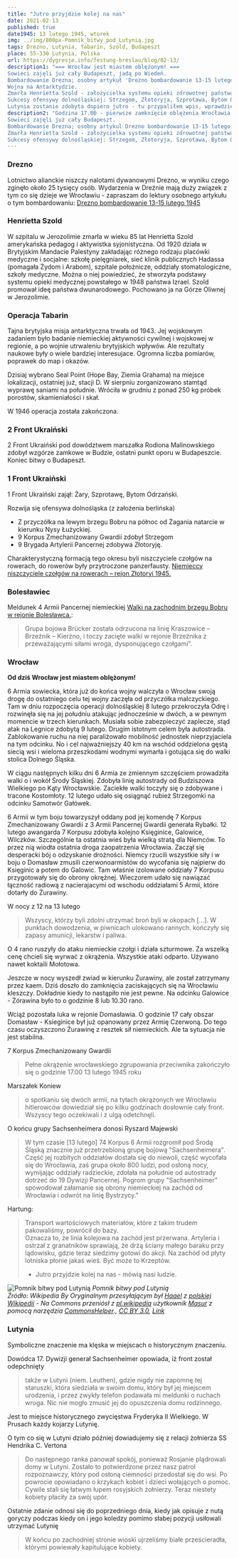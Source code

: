 ```yaml
---
title: "Jutro przyjdzie kolej na nas"
date: 2021-02-13
published: true
date1945: 13 lutego 1945, wtorek
img: ../img/800px-Pomnik_bitwy_pod_Lutynią.jpg
tags: Drezno, Lutynia, Tabarin, Szold, Budapeszt
place: 55-330 Lutynia, Polska
url: https://dygresje.info/festung-breslau/blog/02-13/
description1: "=== Wrocław jest miastem oblężonym! ===
Sowieci zajęli już cały Budapeszt, jadą po Wiedeń.
Bombardowanie Drezna; osobny artykuł 'Drezno bombardowanie 13-15 lutego 1945' [ https://dygresje.info/festun.../article/drezno-bombardowanie ]
Wojna na Antarktydzie.
Zmarła Henrietta Szold - założycielka systemu opieki zdrowotnej państwa Izrael.
Sukcesy ofensywy dolnośląskiej: Strzegom, Złotoryja, Szprotawa, Bytom Odrzański, Żary.
Lutynia zostanie zdobyta dopiero jutro - tu przypaliłem wpis, wprawdzie nie pisząc wprost, ale sugerując, że to dziś. Potem poprawię, cały opis tego jak doszło do oblężenia trzeba będzie zrobić."
description2: "Godzina 17.00 - pierwsze zamknięcie oblężenia Wrocławia.
Sowieci zajęli już cały Budapeszt.
Bombardowanie Drezna; osobny artykul Drezno bombardowanie 13-15 lutego 1945 [ https://dygresje.info/festun.../article/drezno-bombardowanie ]
Zmarła Henrietta Szold - założycielka systemu opieki zdrowotnej państwa Izrael.
Sukcesy ofensywy dolnośląskiej: Strzegom, Złotoryja, Szprotawa, Bytom Odrzański, Żary."
---
```


### Drezno

Lotnictwo alianckie niszczy nalotami dywanowymi Drezno, w wyniku czego zginęło około 25 tysięcy osób. Wydarzenia w Dreźnie mają duży związek z tym co się dzieje we Wrocławiu - zapraszam do lektury osobnego artykułu o tym bombardowaniu: [Drezno bombardowanie 13-15 lutego 1945](/festung-breslau/article/drezno-bombardowanie/)

### Henrietta Szold

W szpitalu w Jerozolimie zmarła w wieku 85 lat Henrietta Szold amerykańska pedagog i aktywistka syjonistyczna. Od 1920 działa w Brytyjskim Mandacie Palestyny zakładając różnego rodzaju placówki medyczne i socjalne: szkołę pielęgniarek, sieć klinik publicznych Hadassa (pomagała Żydom i Arabom), szpitale położnicze, oddziały stomatologiczne, szkoły medyczne. Można o niej powiedzieć, że stworzyła podstawy systemu opieki medycznej powstałego w 1948 państwa Izrael. Szold promował ideę państwa dwunarodowego. Pochowano ja na Górze Oliwnej w Jerozolimie.

### Operacja Tabarin

Tajna brytyjska misja antarktyczna trwała od 1943. Jej wojskowym zadaniem było badanie niemieckiej aktywności cywilnej i wojskowej w regionie, a po wojnie utrwaleniu brytyjskich wpływów. Ale rezultaty naukowe były o wiele bardziej interesujace. Ogromna liczba pomiarów, poprawek do map i okazów.

Dzisiaj wybrano Seal Point (Hope Bay, Ziemia Grahama) na miejsce lokalizacji, ostatniej już, stacji D. W sierpniu zorganizowano stamtąd wyprawę saniami na południe. Wróciła w grudniu z ponad 250 kg próbek porostów, skamieniałości i skał.

W 1946 operacja została zakończona.

### 2 Front Ukraiński

2 Front Ukraiński pod dowództwem marszałka Rodiona Malinowskiego zdobył wzgórze zamkowe w Budzie, ostatni punkt oporu w Budapeszcie. Koniec bitwy o Budapeszt.

### 1 Front Ukraiński

1 Front Ukraiński zajął: Żary, Szprotawę, Bytom Odrzański.

Rozwija się ofensywa dolnośląska (z założenia berlińska)

- Z przyczółka na lewym brzegu Bobru na północ od Żagania natarcie w kierunku Nysy Łużyckiej.
- 9 Korpus Zmechanizowany Gwardii zdobył Strzegom
- 9 Brygada Artylerii Pancernej zdobywa Złotoryję.

Charakterystyczną formacją tego okresu byli niszczyciele czołgów na rowerach, do rowerów były przytroczone panzerfausty. [Niemieccy niszczyciele czołgów na rowerach – rejon Złotoryi 1945.](https://www.facebook.com/bobr1945/posts/3395625697217736)

### Bolesławiec
 
Meldunek 4 Armii Pancernej niemieckiej [Walki na zachodnim brzegu Bobru w rejonie Bolesławca.](https://www.facebook.com/bobr1945/posts/3638642762916027):
>Grupa bojowa Brücker została odrzucona na linię Kraszowice – Brzeźnik – Kierżno, i toczy zacięte walki w rejonie Brzeźnika z przeważającymi siłami wroga, dysponującego czołgami”.

### Wrocław

**Od dziś Wrocław jest miastem oblężonym!**

6 Armia sowiecka, która już do końca wojny walczyła o Wrocław swoją drogę do ostatniego celu tej wojny zaczęła od przyczółka malczyckiego. Tam w dniu rozpoczęcia operacji dolnośląskiej 8 lutego przekroczyła Odrę i rozwinęła się na jej południu atakując jednocześnie w dwóch, a w pewnym momencie w trzech kierunkach. Musiała sobie zabezpieczyć zaplecze, stąd atak na Legnice zdobytą 9 lutego. Drugim istotnym celem była autostrada. Zablokowanie ruchu na niej paraliżowało mobilność jednostek nieprzyjaciela na tym odcinku. No i cel najważniejszy 40 km na wschód oddzielona gęstą siecią wsi i wieloma przeszkodami wodnymi wymarła i gotująca się do walki stolica Dolnego Śląska.

W ciągu następnych kilku dni 6 Armia ze zmiennym szczęściem prowadziła walki o i wokół Środy Śląskiej. Zdobyła linię autostrady od Budziszowa Wielkiego po Kąty Wrocławskie. Zaciekłe walki toczyły się o zdobywane i tracone Kostomłoty. 12 lutego udało się osiągnąć rubież Strzegomki na odcinku Samotwór Gałówek.

6 Armii w tym boju towarzyszył oddany pod jej komendę 7 Korpus Zmechanizowany Gwardii z 3 Armii Pancernej Gwardii generała Rybałki. 12 lutego awangarda 7 Korpusu zdobyła kolejno Księginice, Galowice, Wilczków. Szczególnie ta ostatnia wieś była wielką stratą dla Niemców. To przez nią wiodła ostatnia droga zaopatrzenia Wrocławia. Zaczął się desperacki bój o odzyskanie drożności. Niemcy rzucili wszystkie siły i w boju o Domasław zmusili czerwonoarmistów do wycofania się najpierw do Księginic a potem do Galowic. Tam właśnie izolowane oddziały 7 Korpusu przygotowały się do obrony okrężnej. Wieczorem udało się nawiązać łączność radiową z nacierajacymi od wschodu oddziałami 5 Armii, które dotarły do Żurawiny.

W nocy z 12 na 13 lutego
>Wszyscy, którzy byli zdolni utrzymać broń byli w okopach [...]. W punktach dowodzenia, w piwnicach ulokowano rannych. kończyły się zapasy amunicji, lekarstw i paliwa.

O 4 rano ruszyły do ataku niemieckie czołgi i działa szturmowe. Za wszelką cenę chcieli się wyrwać z okrążenia. Wszystkie ataki odparto. Używano nawet koktaili Mołotowa.

Jeszcze w nocy wyszedł zwiad w kierunku Żurawiny, ale został zatrzymany przez kaem. Dziś doszło do zamknięcia zaciskających się na Wrocławiu kleszczy. Dokładnie kiedy to nastąpiło nie jest pewne. Na odcinku Galowice - Żórawina było to o godzinie 8 lub 10.30 rano.

Wciąż pozostała luka w rejonie Domasławia. O godzinie 17 cały obszar Domasław - Ksieginice był już opanowany przez Armię Czerwoną. Do tego czasu oczyszczono Żurawinę z resztek sił niemieckich. Ale ta sytuacja nie jest stabilna.

7 Korpus Zmechanizowany Gwardii
>Pełne okrążenie wrocławskiego zgrupowania przeciwnika zakończyło się o godzinie 17.00 13 lutego 1945 roku

Marszałek Koniew
>o spotkaniu się dwóch armii, na tyłach okrążonych we Wrocławiu hitlerowców dowiedział się po kilku godzinach dosłownie cały front. Wszyscy tego oczekiwali i z ulgą odetchnęli.

O końcu grupy Sachsenheimera donosi Ryszard Majewski
>W tym czasie [13 lutego] 74 Korpus 6 Armii rozgromił pod Środą Śląską znacznie już przetrzebioną grupę bojową "Sachsenheimera". Część jej rozbitych oddziałów dostała się do niewoli, część wycofała się do Wrocławia, zaś grupa około 800 ludzi, pod osłoną nocy, wymijając oddziały radzieckie, zdołała na południe od autostrady dotrzeć do 19 Dywizji Pancernej. Pogrom grupy "Sachsenheimer" spowodował załamanie się obrony niemieckiej na zachód od Wrocławia i odwrót na linię Bystrzycy."

Hartung:
>Transport wartościowych materiałów, które z takim trudem pakowaliśmy, powrócił do bazy.<br />
>Oznacza to, że linia kolejowa na zachód jest przerwana. Artyleria i ostrzał z granatników sprawiają, że drżą ściany małego baraku przy lądowisku, gdzie teraz siedzimy gotowi do akcji. Na zachód od płyty lotniska płonie jakaś wieś. Być może to Krzeptów.<br />
>- Jutro przyjdzie kolej na nas - mówią nasi ludzie.

![Pomnik bitwy pod Lutynią](../img/800px-Pomnik_bitwy_pod_Lutynią.jpg)
*Pomnik bitwy pod Lutynią<br />
Źródło: Wikipedia By Oryginalnym przesyłającym był [Haael](https://en.wikipedia.org/wiki/pl:User:Haael) z [polskiej Wikipedii](https://en.wikipedia.org/wiki/pl:) - Na Commons przeniósł z [pl.wikipedia](https://pl.wikipedia.org) użytkownik [Masur](https://commons.wikimedia.org/wiki/User:Masur) z pomocą narzędzia [CommonsHelper](http://tools.wikimedia.de/~magnus/commonshelper.php)., [CC BY 3.0](https://creativecommons.org/licenses/by/3.0), [Link](https://commons.wikimedia.org/w/index.php?curid=20026288)*

### Lutynia

Symboliczne znaczenie ma klęska w miejscach o historycznym znaczeniu.

Dowódca 17. Dywizji generał Sachsenheimer opowiada, iż front został odepchnięty
>także w Lutyni (niem. Leuthen), gdzie nigdy nie zapomnę tej staruszki, która siedziała w swoim domu, który był jej miejscem urodzenia, i przez zwykły telefon podawała mi meldunki o ruchach wroga. Nic nie mogło zmusić jej do opuszczenia domu rodzinnego.

Jest to miejsce historycznego zwycięstwa Fryderyka II Wielkiego. W Prusach każdy kojarzy Lutynię.

O tym co się w Lutyni działo później dowiadujemy się z relacji żołnierza SS Hendrika C. Vertona
>Do następnego ranka panował spokój, ponieważ Rosjanie plądrowali domy w Lutyni. Zostało to potwierdzone przez nasz patrol rozpoznawczy, który pod osłoną ciemności przedostał się do wsi. Po powrocie opowiadano o krzykach kobiet i dzieci wołających o pomoc. Cywile stali się łatwym łupem rosyjskich żołnierzy. Teraz niestety kobiety płaciły za swój upór.

Ostatnie zdanie odnosi się do poprzedniego dnia, kiedy jak opisuje z nutą goryczy podczas kiedy on i jego koledzy pomimo słabej pozycji usiłowali utrzymać Lutynię
>W końcu po zachodniej stronie wioski ujrzeliśmy białe prześcieradła, którymi powiewały kapitulujące kobiety.


